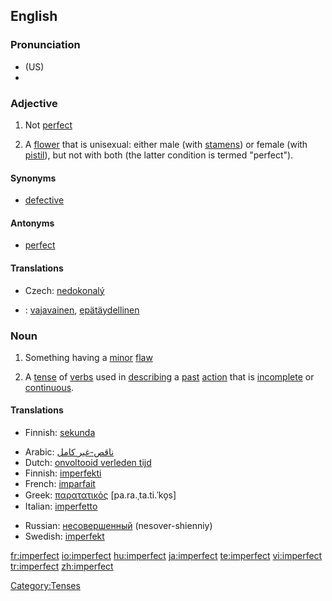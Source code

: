 ==English==

===Pronunciation===
*(US) {{IPA|ɪmˈpɝːfɪkt,  ɪmˈpɝːfɛkt}}
*{{audio|en-us-imperfect.ogg|Audio (US)}}

===Adjective===
{{en-adj}}

# Not [[perfect]]
# {{botany}} A [[flower]] that is unisexual: either male (with [[stamen]]s) or female (with [[pistil]]), but not with both (the latter condition is termed "perfect").

====Synonyms====
*[[defective]]

====Antonyms====
*[[perfect]]

====Translations====
{{trans-top|not perfect}}
*Czech: [[nedokonalý]] {{m}}
{{trans-mid}}
{{trans-bottom}}

{{checktrans-top}}
*{{ttbc|Finnish}}: [[vajavainen]], [[epätäydellinen]]
{{trans-mid}}
{{trans-bottom}}

===Noun===
{{en-noun}}

# Something having a [[minor]] [[flaw]]
# {{grammar}} A [[tense]] of [[verbs]] used in [[describing]] a [[past]] [[action]] that is [[incomplete]] or [[continuous]].

====Translations====
{{trans-top|sthg having a minor flaw}}
*Finnish: [[sekunda]]
{{trans-mid}}
{{trans-bottom}}

{{trans-top|past tense}}
*Arabic: [[ناقص-غير كامل]]
*Dutch: [[onvoltooid verleden tijd]] {{m}}
*Finnish: [[imperfekti]]
*French: [[imparfait]] {{m}}
*Greek: [[παρατατικός]] [pa.ra.ˌta.ti.ˈko̞s] {{m}}
*Italian: [[imperfetto]] {{m}}
{{trans-mid}}
*Russian: [[несовершенный]] (nesover-shienniy) {{m}}
*Swedish: [[imperfekt]]
{{trans-bottom}}

[[Category:Tenses]]

[[fr:imperfect]]
[[io:imperfect]]
[[hu:imperfect]]
[[ja:imperfect]]
[[te:imperfect]]
[[vi:imperfect]]
[[tr:imperfect]]
[[zh:imperfect]]